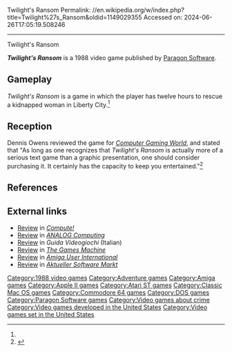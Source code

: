 Twilight's Ransom
Permalink: //en.wikipedia.org/w/index.php?title=Twilight%27s_Ransom&oldid=1149029355
Accessed on: 2024-06-26T17:05:19.508246



------
Twilight's Ransom
{{Short description|1988 video game}}
{{Infobox video game
| collapsible = 
| state = 
| italic title = 
| title = Twilight's Ransom
| image = Twilight's Ransom cover.jpg
| alt = 
| caption = 
| developer = [[Paragon Software]]
| publisher = [[Paragon Software]]
| series = 
| engine = 
| platforms = [[Amiga]], [[Apple II series|Apple II]], [[Atari ST]], [[Commodore 64]], [[DOS]]
| released = 1988
| genre = 
| modes = 
}}

'''''Twilight's Ransom''''' is a 1988 video game published by [[Paragon Software]].

==Gameplay==
''Twilight's Ransom'' is a game in which the player has twelve hours to rescue a kidnapped woman in Liberty City.<ref name="CGW48"/>

==Reception==
Dennis Owens reviewed the game for ''[[Computer Gaming World]]'', and stated that "As long as one recognizes that ''Twilight's Ransom'' is actually more of a serious text game than a graphic presentation, one should consider purchasing it. It certainly has the capacity to keep you entertained."<ref name="CGW48">{{cite magazine |last=Owens |first=Dennis |title=Tales of Terrorism |magazine=Computer Gaming World |date=June 1988 |volume=1 |issue=48 |pages=36}}</ref>

==References==
{{reflist}}

==External links==
*[https://archive.org/details/1988-09-compute-magazine/page/n75/mode/2up Review] in ''[[Compute!]]''
*[https://archive.org/details/analog-computing-magazine-78/page/n55/mode/2up Review] in ''[[ANALOG Computing]]''
*[https://archive.org/details/Guida-Videogiochi-06/page/n43/mode/2up Review] in ''Guida Videogiochi'' (Italian)
*[https://archive.org/details/The_Games_Machine_Issue_024/page/66/mode/2up Review] in ''[[The Games Machine]]''
*[https://archive.org/details/Amiga_User_International_1989011/page/n69/mode/2up Review] in ''[[Amiga User International]]''
*[https://archive.org/details/Aktueller_Software_Markt_-_Ausgabe_1989.09/page/n99/mode/2up Review] in ''[[Aktueller Software Markt]]''

[[Category:1988 video games]]
[[Category:Adventure games]]
[[Category:Amiga games]]
[[Category:Apple II games]]
[[Category:Atari ST games]]
[[Category:Classic Mac OS games]]
[[Category:Commodore 64 games]]
[[Category:DOS games]]
[[Category:Paragon Software games]]
[[Category:Video games about crime]]
[[Category:Video games developed in the United States]]
[[Category:Video games set in the United States]]